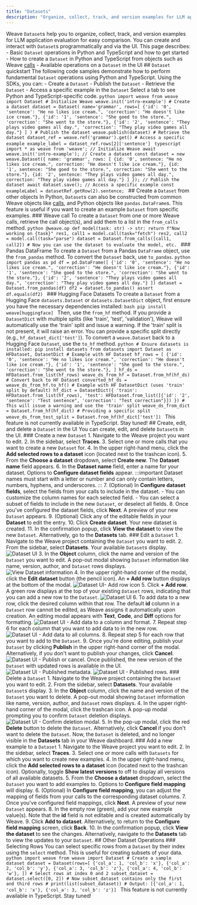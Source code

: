 ```yaml
---
title: "Datasets"
description: "Organize, collect, track, and version examples for LLM application evaluation"
---
```

Weave `Dataset`s help you to organize, collect, track, and version examples for LLM application evaluation for easy comparison. You can create and interact with `Dataset`s programmatically and via the UI. This page describes: - Basic `Dataset` operations in Python and TypeScript and how to get started - How to create a `Dataset` in Python and TypeScript from objects such as Weave [calls](../tracking/tracing.mdx) - Available operations on a `Dataset` in the UI ## `Dataset` quickstart The following code samples demonstrate how to perform fundamental `Dataset` operations using Python and TypeScript. Using the SDKs, you can: - Create a `Dataset` - Publish the `Dataset` - Retrieve the `Dataset` - Access a specific example in the `Dataset` Select a tab to see Python and TypeScript-specific code. <Tabs> <Tab title="Python"> ```python import weave from weave import Dataset # Initialize Weave weave.init('intro-example') # Create a dataset dataset = Dataset( name='grammar', rows=[ {'id': '0', 'sentence': "He no likes ice cream.", 'correction': "He doesn't like ice cream."}, {'id': '1', 'sentence': "She goed to the store.", 'correction': "She went to the store."}, {'id': '2', 'sentence': "They plays video games all day.", 'correction': "They play video games all day."} ] ) # Publish the dataset weave.publish(dataset) # Retrieve the dataset dataset_ref = weave.ref('grammar').get() # Access a specific example example_label = dataset_ref.rows[2]['sentence'] ``` </Tab> <Tab title="TypeScript"> ```typescript import * as weave from 'weave'; // Initialize Weave await weave.init('intro-example'); // Create a dataset const dataset = new weave.Dataset({ name: 'grammar', rows: [ {id: '0', sentence: "He no likes ice cream.", correction: "He doesn't like ice cream."}, {id: '1', sentence: "She goed to the store.", correction: "She went to the store."}, {id: '2', sentence: "They plays video games all day.", correction: "They play video games all day."} ] }); // Publish the dataset await dataset.save(); // Access a specific example const exampleLabel = datasetRef.getRow(2).sentence; ``` </Tab> </Tabs> ## Create a `Dataset` from other objects <Tabs> <Tab title="Python"> In Python, `Dataset`s can also be constructed from common Weave objects like [calls](../tracking/tracing.mdx), and Python objects like `pandas.DataFrame`s. This feature is useful if you want to create an example `Dataset` from specific examples. ### Weave call To create a `Dataset` from one or more Weave calls, retrieve the call object(s), and add them to a list in the `from_calls` method. ```python @weave.op def model(task: str) -> str: return f"Now working on {task}" res1, call1 = model.call(task="fetch") res2, call2 = model.call(task="parse") dataset = Dataset.from_calls([call1, call2]) # Now you can use the dataset to evaluate the model, etc. ``` ### Pandas DataFrame To create a `Dataset` from a Pandas `DataFrame` object, use the `from_pandas` method. To convert the `Dataset` back, use `to_pandas`. ```python import pandas as pd df = pd.DataFrame([ {'id': '0', 'sentence': "He no likes ice cream.", 'correction': "He doesn't like ice cream."}, {'id': '1', 'sentence': "She goed to the store.", 'correction': "She went to the store."}, {'id': '2', 'sentence': "They plays video games all day.", 'correction': "They play video games all day."} ]) dataset = Dataset.from_pandas(df) df2 = dataset.to_pandas() assert df.equals(df2) ``` ### Hugging Face Datasets To create a `Dataset` from a Hugging Face `datasets.Dataset` or `datasets.DatasetDict` object, first ensure you have the necessary dependencies installed: ```bash pip install weave[huggingface] ``` Then, use the `from_hf` method. If you provide a `DatasetDict` with multiple splits (like 'train', 'test', 'validation'), Weave will automatically use the 'train' split and issue a warning. If the 'train' split is not present, it will raise an error. You can provide a specific split directly (e.g., `hf_dataset_dict['test']`). To convert a `weave.Dataset` back to a Hugging Face `Dataset`, use the `to_hf` method. ```python # Ensure datasets is installed: pip install datasets from datasets import Dataset as HFDataset, DatasetDict # Example with HF Dataset hf_rows = [ {'id': '0', 'sentence': "He no likes ice cream.", 'correction': "He doesn't like ice cream."}, {'id': '1', 'sentence': "She goed to the store.", 'correction': "She went to the store."}, ] hf_ds = HFDataset.from_list(hf_rows) weave_ds_from_hf = Dataset.from_hf(hf_ds) # Convert back to HF Dataset converted_hf_ds = weave_ds_from_hf.to_hf() # Example with HF DatasetDict (uses 'train' split by default) hf_dict = DatasetDict({ 'train': HFDataset.from_list(hf_rows), 'test': HFDataset.from_list([{'id': '2', 'sentence': "Test sentence", 'correction': "Test correction"}]) }) # This will issue a warning and use the 'train' split weave_ds_from_dict = Dataset.from_hf(hf_dict) # Providing a specific split weave_ds_from_test_split = Dataset.from_hf(hf_dict['test']) ``` </Tab> <Tab title="TypeScript"> This feature is not currently available in TypeScript. Stay tuned! </Tab> </Tabs> ## Create, edit, and delete a `Dataset` in the UI You can create, edit, and delete `Dataset`s in the UI. ### Create a new `Dataset` 1. Navigate to the Weave project you want to edit. 2. In the sidebar, select **Traces**. 3. Select one or more calls that you want to create a new `Dataset` for. 4. In the upper right-hand menu, click the **Add selected rows to a dataset** icon (located next to the trashcan icon). 5. From the **Choose a dataset** dropdown, select **Create new**. The **Dataset name** field appears. 6. In the **Dataset name** field, enter a name for your dataset. Options to **Configure dataset fields** appear. :::important Dataset names must start with a letter or number and can only contain letters, numbers, hyphens, and underscores. ::: 7. (Optional) In **Configure dataset fields**, select the fields from your calls to include in the dataset. - You can customize the column names for each selected field. - You can select a subset of fields to include in the new `Dataset`, or deselect all fields. 8. Once you've configured the dataset fields, click **Next**. A preview of your new `Dataset` appears. 9. (Optional) Click any of the editable fields in your **Dataset** to edit the entry. 10. Click **Create dataset**. Your new dataset is created. 11. In the confirmation popup, click **View the dataset** to view the new `Dataset`. Alternatively, go to the **Datasets** tab. ### Edit a `Dataset` 1. Navigate to the Weave project containing the `Dataset` you want to edit. 2. From the sidebar, select **Datasets**. Your available `Dataset`s display. ![Dataset UI](./imgs/datasetui.png) 3. In the **Object** column, click the name and version of the `Dataset` you want to edit. A pop-out modal showing `Dataset` information like name, version, author, and `Dataset` rows displays. ![View `Dataset` information](./imgs/datasetui-popout.png) 4. In the upper right-hand corner of the modal, click the **Edit dataset** button (the pencil icon). An **+ Add row** button displays at the bottom of the modal. ![`Dataset` UI- Add row icon](./imgs/datasetui-popout-edit.png) 5. Click **+ Add row**. A green row displays at the top of your existing `Dataset` rows, indicating that you can add a new row to the `Dataset`. ![`Dataset` UI](./imgs/datasetui-popout-edit-green.png) 6. To add data to a new row, click the desired column within that row. The default **id** column in a `Dataset` row cannot be edited, as Weave assigns it automatically upon creation. An editing modal appears with **Text**, **Code**, and **Diff** options for formatting. ![`Dataset` UI - Add data to a column and format.](./imgs/datasetui-popout-edit-addcol.png) 7. Repeat step 6 for each column that you want to add data to in the new row. ![`Dataset` UI - Add data to all columns.](./imgs/datasetui-popout-edit-colsadded.png) 8. Repeat step 5 for each row that you want to add to the `Dataset`. 9. Once you're done editing, publish your `Dataset` by clicking **Publish** in the upper right-hand corner of the modal. Alternatively, if you don't want to publish your changes, click **Cancel**. ![`Dataset` UI - Publish or cancel.](./imgs/datasetui-popout-edit-publish.png) Once published, the new version of the `Dataset` with updated rows is available in the UI. ![`Dataset` UI - Published metadata.](./imgs/datasetui-popout-edit-published-meta.png) ![`Dataset` UI - Published rows.](./imgs/datasetui-popout-edit-published-rows.png) ### Delete a `Dataset` 1. Navigate to the Weave project containing the `Dataset` you want to edit. 2. From the sidebar, select **Datasets**. Your available `Dataset`s display. 3. In the **Object** column, click the name and version of the `Dataset` you want to delete. A pop-out modal showing `Dataset` information like name, version, author, and `Dataset` rows displays. 4. In the upper right-hand corner of the modal, click the trashcan icon. A pop-up modal prompting you to confirm `Dataset` deletion displays. ![`Dataset` UI - Confirm deletion modal.](./imgs/datasetui-delete-modal.png) 5. In the pop-up modal, click the red **Delete** button to delete the `Dataset`. Alternatively, click **Cancel** if you don't want to delete the `Dataset`. Now, the `Dataset` is deleted, and no longer visible in the **Datasets** tab in your Weave dashboard. ### Add a new example to a `Dataset` 1. Navigate to the Weave project you want to edit. 2. In the sidebar, select **Traces**. 3. Select one or more calls with `Datasets` for which you want to create new examples. 4. In the upper right-hand menu, click the **Add selected rows to a dataset** icon (located next to the trashcan icon). Optionally, toggle **Show latest versions** to off to display all versions of all available datasets. 5. From the **Choose a dataset** dropdown, select the `Dataset` you want to add examples to. Options to **Configure field mapping** will display. 6. (Optional) In **Configure field mapping**, you can adjust the mapping of fields from your calls to the corresponding dataset columns. 7. Once you've configured field mappings, click **Next**. A preview of your new `Dataset` appears. 8. In the empty row (green), add your new example value(s). Note that the **id** field is not editable and is created automatically by Weave. 9. Click **Add to dataset**. Alternatively, to return to the **Configure field mapping** screen, click **Back**. 10. In the confirmation popup, click **View the dataset** to see the changes. Alternatively, navigate to the **Datasets** tab to view the updates to your `Dataset`. ## Other Dataset Operations <Tabs> <Tab title="Python"> ### Selecting Rows You can select specific rows from a `Dataset` by their index using the `select` method. This is useful for creating subsets of your data. ```python import weave from weave import Dataset # Create a sample dataset dataset = Dataset(rows=[ {'col_a': 1, 'col_b': 'x'}, {'col_a': 2, 'col_b': 'y'}, {'col_a': 3, 'col_b': 'z'}, {'col_a': 4, 'col_b': 'w'}, ]) # Select rows at index 0 and 2 subset_dataset = dataset.select([0, 2]) # Now subset_dataset contains only the first and third rows # print(list(subset_dataset)) # Output: [{'col_a': 1, 'col_b': 'x'}, {'col_a': 3, 'col_b': 'z'}] ``` </Tab> <Tab title="TypeScript"> This feature is not currently available in TypeScript. Stay tuned! </Tab> </Tabs>